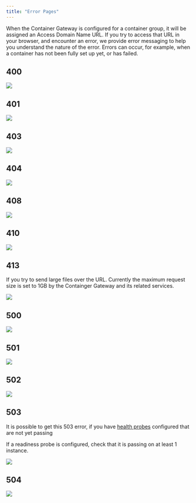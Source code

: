 ```yaml
---
title: "Error Pages"
---
```


When the Container Gateway is configured for a container group, it will be assigned an Access Domain Name URL. If you try to access that URL in your browser, and encounter an error, we provide error messaging to help you understand the nature of the error. Errors can occur, for example, when a container has not been fully set up yet, or has failed.

## 400

<img src="https://files.readme.io/d75bc38-400.png" />

## 401

<img src="https://files.readme.io/219584b-401.png" />

## 403

<img src="https://files.readme.io/0200663-403.png" />

## 404

<img src="https://files.readme.io/43a448e-404.png" />

## 408

<img src="https://files.readme.io/faedec7-408.png" />

## 410

<img src="https://files.readme.io/61d69b2-410.png" />

## 413

If you try to send large files over the URL. Currently the maximum request size is set to 1GB by the Containger Gateway and its related services.

![](/container-engine/images/gateway-error-413.png)

## 500

<img src="https://files.readme.io/7661b54-500.png" />

## 501

<img src="https://files.readme.io/6b90df5-501.png" />

## 502

<img src="https://files.readme.io/b1d06fa-502.png" />

## 503

It is possible to get this 503 error, if you have [health probes](/container-engine/health-probes) configured that are not yet passing

If a readiness probe is configured, check that it is passing on at least 1 instance.

<img src="https://files.readme.io/1de7468-503.png" />

## 504

<img src="https://files.readme.io/39c7e0f-504.png" />
